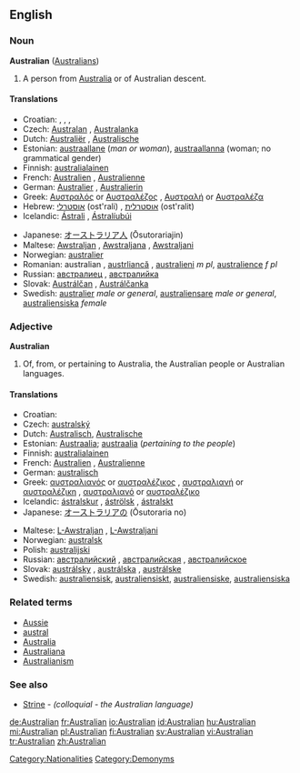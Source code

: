 ==English==

===Noun===
'''Australian''' ([[Australians]])

# A person from [[Australia]] or of Australian descent.

====Translations====
{{trans-top|a person from Australia or of Australian descent}}
* Croatian: {{t|hr|Australac|alt=Austrálac|m}}, {{t|hr|Australka|alt=Aùstrālka|f}}, {{t|hr|Australijanac|alt=Australijánac|m}}, {{t|hr|Australijanka|alt=Australìjānka|f}}
* Czech: [[Australan]] {{m}}, [[Australanka]] {{f}}
* Dutch: [[Australiër]] {{m}}, [[Australische]] {{f}}
* Estonian: [[austraallane]] (''man or woman''), [[austraallanna]] (woman; no grammatical gender)
* Finnish: [[australialainen]]
* French: [[Australien]] {{m}}, [[Australienne]] {{f}}
* German: [[Australier]] {{m}}, [[Australierin]] {{f}}
* Greek: [[Αυστραλός]] {{m}} or [[Αυστραλέζος]] {{m}}, [[Αυστραλή]] {{f}} or [[Αυστραλέζα]] {{f}}
* Hebrew: [[אוסטרלי]] (ost'rali) {{m}}, [[אוסטרלית]] (ost'ralit) {{f}}
* Icelandic: [[Ástrali]] {{m}}, [[Ástralíubúi]] {{m}}
{{trans-mid}}
* Japanese: [[オーストラリア人]] (Ōsutorariajin)
* Maltese: [[Awstraljan]] {{m}}, [[Awstraljana]] {{f}}, [[Awstraljani]] {{p}}
* Norwegian: [[australier]] {{m}}
* Romanian: australian {{m}}, [[austrliancă]] {{f}}, [[australieni]] ''m pl'', [[australience]] ''f pl''
* Russian: [[австралиец]] {{m}}, [[австралийка]] {{f}}
* Slovak: [[Austrálčan]] {{m}}, [[Austrálčanka]] {{f}}
* Swedish: [[australier]] ''male or general'', [[australiensare]] ''male or general'', [[australiensiska]] ''female''
{{trans-bottom}}

===Adjective===
'''Australian'''

# Of, from, or pertaining to Australia, the Australian people or Australian languages.

====Translations====
{{trans-top|of, from, or pertaining to Australia, the Australian people or languages}}
* Croatian: {{t|hr|australski|alt=aùstrālskī}}
* Czech: [[australský]] {{m}}
* Dutch: [[Australisch]], [[Australische]]
* Estonian: [[Austraalia]]; [[austraalia]] (''pertaining to the people'')
* Finnish: [[australialainen]]
* French: [[Australien]] {{m}}, [[Australienne]] {{f}}
* German: [[australisch]]
* Greek: [[αυστραλιανός]] {{m}} or [[αυστραλέζικος]] {{m}}, [[αυστραλιανή]] {{f}} or [[αυστραλέζικη]] {{f}}, [[αυστραλιανό]] {{n}} or [[αυστραλέζικο]] {{n}}
* Icelandic: [[ástralskur]] {{m}}, [[áströlsk]] {{f}}, [[ástralskt]] {{n}}
* Japanese: [[オーストラリア]]の (Ōsutoraria no)
{{trans-mid}}
* Maltese: [[L-Awstraljan]] {{m}}, [[L-Awstraljani]] {{p}}
* Norwegian: [[australsk]]
* Polish: [[australijski]] {{m}}
* Russian: [[австралийский]] {{m}}, [[австралийская]] {{f}}, [[австралийское]] {{n}}
* Slovak: [[austrálsky]] {{m}}, [[austrálska]] {{f}}, [[austrálske]] {{n}}
* Swedish: [[australiensisk]], [[australiensiskt]], [[australiensiske]], [[australiensiska]]
{{trans-bottom}}

===Related terms===
*[[Aussie]]
*[[austral]]
*[[Australia]]
*[[Australiana]]
*[[Australianism]]

===See also===
*[[Strine]] - ''(colloquial - the Australian language)''

[[Category:Nationalities]]
[[Category:Demonyms]]

[[de:Australian]]
[[fr:Australian]]
[[io:Australian]]
[[id:Australian]]
[[hu:Australian]]
[[mi:Australian]]
[[pl:Australian]]
[[fi:Australian]]
[[sv:Australian]]
[[vi:Australian]]
[[tr:Australian]]
[[zh:Australian]]